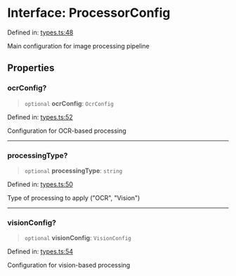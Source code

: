 # Interface: ProcessorConfig

Defined in: [types.ts:48](https://github.com/kontext21/k21-node/blob/e2b37dbc35961e3180faf88c067d979b8be74bd2/k21/types.ts#L48)

Main configuration for image processing pipeline

## Properties

### ocrConfig?

> `optional` **ocrConfig**: `OcrConfig`

Defined in: [types.ts:52](https://github.com/kontext21/k21-node/blob/e2b37dbc35961e3180faf88c067d979b8be74bd2/k21/types.ts#L52)

Configuration for OCR-based processing

***

### processingType?

> `optional` **processingType**: `string`

Defined in: [types.ts:50](https://github.com/kontext21/k21-node/blob/e2b37dbc35961e3180faf88c067d979b8be74bd2/k21/types.ts#L50)

Type of processing to apply ("OCR", "Vision")

***

### visionConfig?

> `optional` **visionConfig**: `VisionConfig`

Defined in: [types.ts:54](https://github.com/kontext21/k21-node/blob/e2b37dbc35961e3180faf88c067d979b8be74bd2/k21/types.ts#L54)

Configuration for vision-based processing
